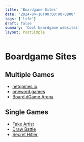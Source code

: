 ```yaml
---
title: 'Boardgame Sites'
date: '2024-04-10T00:00:00-0800'
tags: ['life']
draft: false
summary: 'Cool boardgame websites'
layout: PostSimple
---
```


# Boardgame Sites

## Multiple Games

- [netgames.io](https://netgames.io/)
- [oneword.games](https://oneword.games/)
- [Board dGame Arena](https://boardgamearena.com/)

## Single Games

- [Fake Artist](https://fake-artist-online.games.asta.uni-goettingen.de/)
- [Draw Battle](https://drawbattle.io/)
- [Secret Hitler](https://secrethitler.io/)